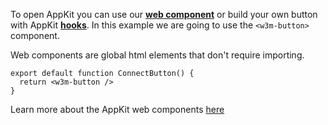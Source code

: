 To open AppKit you can use our [**web component**](../../core/components.mdx) or build your own button with AppKit [**hooks**](../../core/hooks.mdx#useAppKit).
In this example we are going to use the `<w3m-button>` component.

Web components are global html elements that don't require importing.

```tsx
export default function ConnectButton() {
  return <w3m-button />
}
```

Learn more about the AppKit web components [here](../../core/components.mdx)